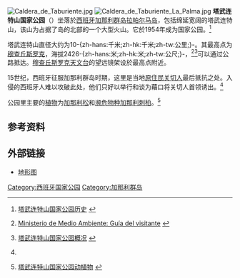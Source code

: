[[File:Caldera_de_Taburiente.jpg|thumbnail]]
[[File:Caldera_de_Taburiente_La_Palma.jpg|thumbnail]]
'''塔武连特山国家公园'''（{{lang-es|Parque Nacional de la Caldera de Taburiente}}）坐落於[[西班牙|西班牙]][[加那利群岛|加那利群岛]][[拉帕尔马岛|拉帕尔马岛]]，包括绵延宽阔的塔武连特山，该山为占据了岛的北部的一个大型火山。它於1954年成为国家公园。<ref name="history">{{es}}[http://reddeparquesnacionales.mma.es/parques/taburiente/historia.htm 塔武连特山国家公园历史] {{webarchive|url=https://web.archive.org/web/20081228063714/http://reddeparquesnacionales.mma.es/parques/taburiente/historia.htm |date=2008-12-28 }}</ref>

塔武连特山直径大约为10-{zh-hans:千米;zh-hk:千米;zh-tw:公里;}-。其最高点为[[穆查丘斯罗克|穆查丘斯罗克]]，海拔2426-{zh-hans:米;zh-hk:米;zh-tw:公尺;}-，<ref>{{es}}[http://reddeparquesnacionales.mma.es/parques/taburiente/guia_info_mediofisico.htma Ministerio de Medio Ambiente: Guía del visitante] {{webarchive|url=https://web.archive.org/web/20070713125034/http://reddeparquesnacionales.mma.es/parques/taburiente/guia_info_mediofisico.htma |date=2007-07-13 }}</ref><ref>{{es}}[http://reddeparquesnacionales.mma.es/parques/taburiente/home_parque_taburiente.htm 塔武连特山国家公园概况] {{webarchive|url=https://web.archive.org/web/20081210030015/http://reddeparquesnacionales.mma.es/parques/taburiente/home_parque_taburiente.htm |date=2008-12-10 }}</ref>可以通过公路抵达。[[穆查丘斯罗克天文台|穆查丘斯罗克天文台]]的望远镜架设於最高点附近。

15世纪，西班牙征服加那利群岛时期，这里是当地[[原住民|原住民]][[关切人|关切人]]最后抵抗之处。入侵的西班牙人难以攻破此处，他们只好以举行和谈为藉口将关切人首领诱出。<ref name="history"/>

公园里主要的[[植物相|植物]]为[[加那利松|加那利松]]和[[濒危物种|濒危物种]][[加那利刺柏|加那利刺柏]]。<ref>{{es}}[http://reddeparquesnacionales.mma.es/parques/taburiente/conserv_bio/conservacion.htm 塔武连特山国家公园动植物] {{webarchive|url=https://web.archive.org/web/20081228064613/http://reddeparquesnacionales.mma.es/parques/taburiente/conserv_bio/conservacion.htm |date=2008-12-28 }}</ref>

== 参考资料 ==
{{reflist}}

== 外部链接 ==
* [https://web.archive.org/web/20110623061715/http://reddeparquesnacionales.mma.es/en/parques/taburiente/guia_mapa_zoom.htma 地形图]
{{coord|28|43|N|17|52|W|type:mountain_scale:200000|display=title}}
{{National parks of Spain}}
{{Authority control}}
[[Category:西班牙国家公园|Category:西班牙国家公园]]
[[Category:加那利群岛|Category:加那利群岛]]